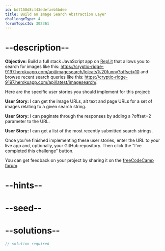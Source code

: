 ```yaml
---
id: bd7158d8c443edefaeb5bdee
title: Build an Image Search Abstraction Layer
challengeType: 4
forumTopicId: 302361
---
```


# --description--

**Objective:** Build a full stack JavaScript app on [Repl.it](https://repl.it/) that allows you to search for images like this: <https://cryptic-ridge-9197.herokuapp.com/api/imagesearch/lolcats%20funny?offset=10> and browse recent search queries like this: <https://cryptic-ridge-9197.herokuapp.com/api/latest/imagesearch/>.

Here are the specific user stories you should implement for this project:

**User Story:** I can get the image URLs, alt text and page URLs for a set of images relating to a given search string.

**User Story:** I can paginate through the responses by adding a ?offset=2 parameter to the URL.

**User Story:** I can get a list of the most recently submitted search strings.

Once you've finished implementing these user stories, enter the URL to your live app and, optionally, your GitHub repository. Then click the "I've completed this challenge" button.

You can get feedback on your project by sharing it on the [freeCodeCamp forum](https://forum.freecodecamp.org/c/project-feedback/409).

# --hints--


# --seed--

# --solutions--

```js
// solution required
```
